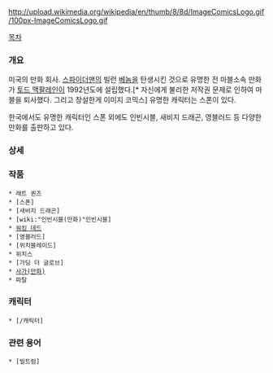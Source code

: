 http://upload.wikimedia.org/wikipedia/en/thumb/8/8d/ImageComicsLogo.gif/100px-ImageComicsLogo.gif

[[목차]]

=== 개요 ===

미국의 만화 회사. [[스파이더맨]]의 빌런 [[베놈]]을 탄생시킨 것으로 유명한 전 마블소속 만화가 [[토드 맥팔레인]]이 1992년도에 설립했다.[* 자신에게 불리한 저작권 문제로 인하여 마블을 퇴사했다. 그리고 창설한게 이미지 코믹스] 유명한 캐릭터는 스폰이 있다.

한국에서도 유명한 캐릭터인 스폰 외에도 인빈시블, 새비지 드래곤, 영블러드 등 다양한 만화를 출판하고 있다. 

=== 상세 ===

=== 작품 ===
 * 래트 퀸즈
 * [스폰]
 * [새비지 드래곤]
 * [wiki:"인빈시블(만화)"인빈시블]
 * [[워킹 데드]]
 * [영블러드]
 * [위치블레이드]
 * 위치스
 * [가딩 더 글로브]
 * [[사가(만화)]]
 * 파탈

=== 캐릭터 ===
 * [/캐릭터]

=== 관련 용어 ===
 * [빌트럼]

